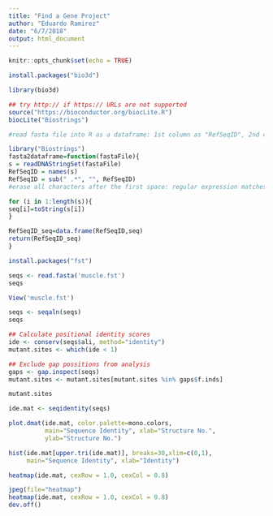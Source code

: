 ```yaml
---
title: "Find a Gene Project"
author: "Eduardo Ramirez"
date: "6/7/2018"
output: html_document
---
```


```r
knitr::opts_chunk$set(echo = TRUE)
```

```r
install.packages("bio3d")
```

```r
library(bio3d)
```

```r
## try http:// if https:// URLs are not supported
source("https://bioconductor.org/biocLite.R")
biocLite("Biostrings")
```

```r
#read fasta file into R as a dataframe: 1st column as "RefSeqID", 2nd column as "seq"

library("Biostrings")
fasta2dataframe=function(fastaFile){
s = readDNAStringSet(fastaFile)
RefSeqID = names(s)
RefSeqID = sub(" .*", "", RefSeqID) 
#erase all characters after the first space: regular expression matches a space followed by any sequence of characters and sub replaces that with a string having zero  characters 

for (i in 1:length(s)){
seq[i]=toString(s[i])
}

RefSeqID_seq=data.frame(RefSeqID,seq)
return(RefSeqID_seq)
}
```

```r
install.packages("fst")
```

```r
seqs <- read.fasta('muscle.fst')
seqs
```

```r
View('muscle.fst')
```

```r
seqs <- seqaln(seqs)
seqs
```

```r
## Calculate positional identity scores
ide <- conserv(seqs$ali, method="identity")
mutant.sites <- which(ide < 1) 

## Exclude gap possitions from analysis
gaps <- gap.inspect(seqs)
mutant.sites <- mutant.sites[mutant.sites %in% gaps$f.inds]

mutant.sites
```

```r
ide.mat <- seqidentity(seqs)
```

```r
plot.dmat(ide.mat, color.palette=mono.colors,
          main="Sequence Identity", xlab="Structure No.",
          ylab="Structure No.")
```

```r
hist(ide.mat[upper.tri(ide.mat)], breaks=30,xlim=c(0,1),
     main="Sequence Identity", xlab="Identity")

```

```r
heatmap(ide.mat, cexRow = 1.0, cexCol = 0.8)
```

```r
jpeg(file="heatmap")
heatmap(ide.mat, cexRow = 1.0, cexCol = 0.8)
dev.off()
```


